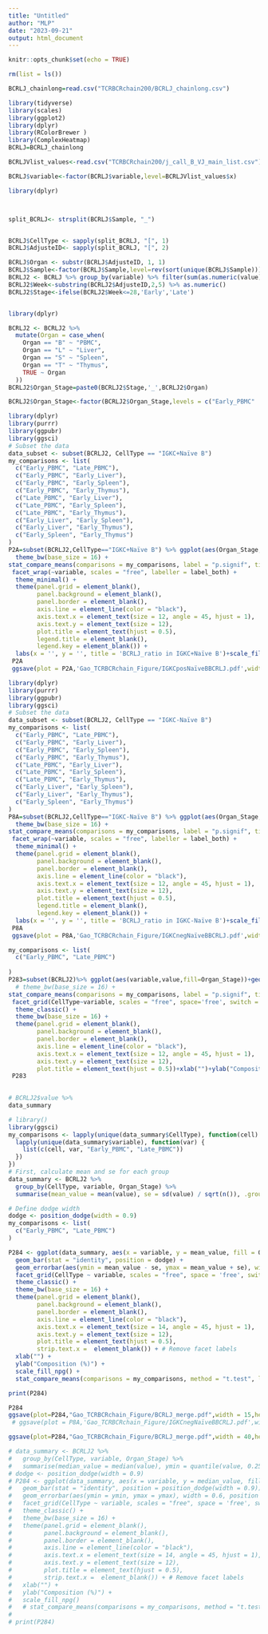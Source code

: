 ```yaml
---
title: "Untitled"
author: "MLP"
date: "2023-09-21"
output: html_document
---
```



```r
knitr::opts_chunk$set(echo = TRUE)
```
```r
rm(list = ls())
```


```r
BCRLJ_chainlong=read.csv("TCRBCRchain200/BCRLJ_chainlong.csv")
```

```r
library(tidyverse)
library(scales)
library(ggplot2)
library(dplyr)
library(RColorBrewer )
library(ComplexHeatmap)
BCRLJ=BCRLJ_chainlong
```

```r
BCRLJVlist_values<-read.csv("TCRBCRchain200/j_call_B_VJ_main_list.csv")
```

```r
BCRLJ$variable<-factor(BCRLJ$variable,level=BCRLJVlist_values$x)
```


```r
library(dplyr)



split_BCRLJ<- strsplit(BCRLJ$Sample, "_")


BCRLJ$CellType <- sapply(split_BCRLJ, "[", 1)
BCRLJ$AdjusteID<- sapply(split_BCRLJ, "[", 2)

BCRLJ$Organ <- substr(BCRLJ$AdjusteID, 1, 1)
BCRLJ$Sample<-factor(BCRLJ$Sample,level=rev(sort(unique(BCRLJ$Sample))))
BCRLJ2 <- BCRLJ %>% group_by(variable) %>% filter(sum(as.numeric(value) )!= 0) %>%ungroup()
BCRLJ2$Week<-substring(BCRLJ2$AdjusteID,2,5) %>% as.numeric()
BCRLJ2$Stage<-ifelse(BCRLJ2$Week<=28,'Early','Late')


library(dplyr)

BCRLJ2 <- BCRLJ2 %>% 
  mutate(Organ = case_when(
    Organ == "B" ~ "PBMC",
    Organ == "L" ~ "Liver",
    Organ == "S" ~ "Spleen",
    Organ == "T" ~ "Thymus",
    TRUE ~ Organ  
  ))
BCRLJ2$Organ_Stage=paste0(BCRLJ2$Stage,'_',BCRLJ2$Organ)
```
```r
BCRLJ2$Organ_Stage<-factor(BCRLJ2$Organ_Stage,levels = c("Early_PBMC"  , "Late_PBMC",  "Early_Liver", "Early_Thymus" ,  "Early_Spleen" ))
```

```r
library(dplyr)
library(purrr)
library(ggpubr)
library(ggsci)
# Subset the data
data_subset <- subset(BCRLJ2, CellType == "IGKC+Naïve B")
my_comparisons <- list(
  c("Early_PBMC", "Late_PBMC"),
  c("Early_PBMC", "Early_Liver"),
  c("Early_PBMC", "Early_Spleen"),
  c("Early_PBMC", "Early_Thymus"),
  c("Late_PBMC", "Early_Liver"),
  c("Late_PBMC", "Early_Spleen"),
  c("Late_PBMC", "Early_Thymus"),
  c("Early_Liver", "Early_Spleen"),
  c("Early_Liver", "Early_Thymus"),
  c("Early_Spleen", "Early_Thymus")
)
P2A=subset(BCRLJ2,CellType=="IGKC+Naïve B") %>% ggplot(aes(Organ_Stage,value,fill=Organ_Stage))+geom_boxplot(position = position_dodge(width = 1), outlier.size = 0.7, width = 0.1, show.legend = FALSE, color = "black")+ 
  theme_bw(base_size = 16) + 
stat_compare_means(comparisons = my_comparisons, label = "p.signif", tip.length = 0) +
 facet_wrap(~variable, scales = "free", labeller = label_both) +  
  theme_minimal() +
  theme(panel.grid = element_blank(), 
        panel.background = element_blank(), 
        panel.border = element_blank(),
        axis.line = element_line(color = "black"),
        axis.text.x = element_text(size = 12, angle = 45, hjust = 1), 
        axis.text.y = element_text(size = 12),
        plot.title = element_text(hjust = 0.5),
        legend.title = element_blank(), 
        legend.key = element_blank()) +
  labs(x = '', y = '', title = 'BCRLJ_ratio in IGKC+Naïve B')+scale_fill_npg()
 P2A
 ggsave(plot = P2A,'Gao_TCRBCRchain_Figure/IGKCposNaïveBBCRLJ.pdf',width = 20,height = 40)
```
```r
library(dplyr)
library(purrr)
library(ggpubr)
library(ggsci)
# Subset the data
data_subset <- subset(BCRLJ2, CellType == "IGKC-Naïve B")
my_comparisons <- list(
  c("Early_PBMC", "Late_PBMC"),
  c("Early_PBMC", "Early_Liver"),
  c("Early_PBMC", "Early_Spleen"),
  c("Early_PBMC", "Early_Thymus"),
  c("Late_PBMC", "Early_Liver"),
  c("Late_PBMC", "Early_Spleen"),
  c("Late_PBMC", "Early_Thymus"),
  c("Early_Liver", "Early_Spleen"),
  c("Early_Liver", "Early_Thymus"),
  c("Early_Spleen", "Early_Thymus")
)
P8A=subset(BCRLJ2,CellType=="IGKC-Naïve B") %>% ggplot(aes(Organ_Stage,value,fill=Organ_Stage))+geom_boxplot(position = position_dodge(width = 1), outlier.size = 0.7, width = 0.1, show.legend = FALSE, color = "black")+ 
  theme_bw(base_size = 16) + 
stat_compare_means(comparisons = my_comparisons, label = "p.signif", tip.length = 0,method = "wilcox.test") +
 facet_wrap(~variable, scales = "free", labeller = label_both) +  
  theme_minimal() +
  theme(panel.grid = element_blank(), 
        panel.background = element_blank(), 
        panel.border = element_blank(),
        axis.line = element_line(color = "black"),
        axis.text.x = element_text(size = 12, angle = 45, hjust = 1), 
        axis.text.y = element_text(size = 12),
        plot.title = element_text(hjust = 0.5),
        legend.title = element_blank(), 
        legend.key = element_blank()) +
  labs(x = '', y = '', title = 'BCRLJ_ratio in IGKC-Naïve B')+scale_fill_npg()
 P8A
 ggsave(plot = P8A,'Gao_TCRBCRchain_Figure/IGKCnegNaïveBBCRLJ.pdf',width = 20,height = 40)
```

```r
my_comparisons <- list(
  c("Early_PBMC", "Late_PBMC")
 
)
P283=subset(BCRLJ2)%>% ggplot(aes(variable,value,fill=Organ_Stage))+geom_bar(stat = 'identity',position = "dodge")+ 
  # theme_bw(base_size = 16) + 
stat_compare_means(comparisons = my_comparisons, label = "p.signif", tip.length = 0) +
 facet_grid(CellType~variable, scales = "free", space='free', switch = "y") +
  theme_classic() +
  theme_bw(base_size = 16) +
  theme(panel.grid = element_blank(), 
        panel.background = element_blank(), 
        panel.border = element_blank(),
        axis.line = element_line(color = "black"),
        axis.text.x = element_text(size = 12, angle = 45, hjust = 1), 
        axis.text.y = element_text(size = 12),
        plot.title = element_text(hjust = 0.5))+xlab("")+ylab("Composition (%)")+scale_fill_npg()
 P283
 
```

```r
# BCRLJ2$value %>% 
data_summary
```

```r
# library()
library(ggsci)
my_comparisons <- lapply(unique(data_summary$CellType), function(cell) {
  lapply(unique(data_summary$variable), function(var) {
    list(c(cell, var, "Early_PBMC", "Late_PBMC"))
  })
})
# First, calculate mean and se for each group
data_summary <- BCRLJ2 %>%
  group_by(CellType, variable, Organ_Stage) %>%
  summarise(mean_value = mean(value), se = sd(value) / sqrt(n()), .groups = 'drop')

# Define dodge width
dodge <- position_dodge(width = 0.9)
my_comparisons <- list(
  c("Early_PBMC", "Late_PBMC")
)

P284 <- ggplot(data_summary, aes(x = variable, y = mean_value, fill = Organ_Stage)) +
  geom_bar(stat = "identity", position = dodge) +
  geom_errorbar(aes(ymin = mean_value - se, ymax = mean_value + se), width = 0.6, position = dodge) +
  facet_grid(CellType ~ variable, scales = "free", space = 'free', switch = "y") +
  theme_classic() +
  theme_bw(base_size = 16) +
  theme(panel.grid = element_blank(), 
        panel.background = element_blank(), 
        panel.border = element_blank(),
        axis.line = element_line(color = "black"),
        axis.text.x = element_text(size = 14, angle = 45, hjust = 1), 
        axis.text.y = element_text(size = 12),
        plot.title = element_text(hjust = 0.5),
        strip.text.x =  element_blank()) + # Remove facet labels
  xlab("") +
  ylab("Composition (%)") +
  scale_fill_npg() +
  stat_compare_means(comparisons = my_comparisons, method = "t.test", label = "p.signif",hide.ns = T)

print(P284)

P284
ggsave(plot=P284,"Gao_TCRBCRchain_Figure/BCRLJ_merge.pdf",width = 15,height = 10)
 # ggsave(plot = P8A,'Gao_TCRBCRchain_Figure/IGKCnegNaïveBBCRLJ.pdf',width = 20,height = 40)
```

```r
ggsave(plot=P284,"Gao_TCRBCRchain_Figure/BCRLJ_merge.pdf",width = 40,height = 10)
```

```r
# data_summary <- BCRLJ2 %>%
#   group_by(CellType, variable, Organ_Stage) %>%
#   summarise(median_value = median(value), ymin = quantile(value, 0.25), ymax = quantile(value, 0.75), .groups = 'drop')
# dodge <- position_dodge(width = 0.9)
# P284 <- ggplot(data_summary, aes(x = variable, y = median_value, fill = Organ_Stage)) +
#   geom_bar(stat = "identity", position = position_dodge(width = 0.9)) +
#   geom_errorbar(aes(ymin = ymin, ymax = ymax), width = 0.6, position = dodge) +
#   facet_grid(CellType ~ variable, scales = "free", space = 'free', switch = "y") +
#   theme_classic() +
#   theme_bw(base_size = 16) +
#   theme(panel.grid = element_blank(), 
#         panel.background = element_blank(), 
#         panel.border = element_blank(),
#         axis.line = element_line(color = "black"),
#         axis.text.x = element_text(size = 14, angle = 45, hjust = 1), 
#         axis.text.y = element_text(size = 12),
#         plot.title = element_text(hjust = 0.5),
#         strip.text.x =  element_blank()) + # Remove facet labels
#   xlab("") +
#   ylab("Composition (%)") +
#   scale_fill_npg() 
#   # stat_compare_means(comparisons = my_comparisons, method = "t.test", label = "p.signif", hide.ns = T)
# 
# print(P284)
```


